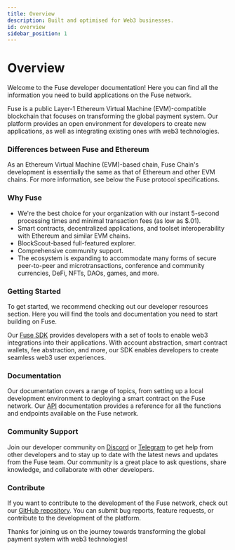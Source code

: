 ```yaml
---
title: Overview
description: Built and optimised for Web3 businesses.
id: overview
sidebar_position: 1
---
```


# Overview

Welcome to the Fuse developer documentation! Here you can find all the information you need to build applications on the Fuse network.

Fuse is a public Layer-1 Ethereum Virtual Machine (EVM)-compatible blockchain that focuses on transforming the global payment system. Our platform provides an open environment for developers to create new applications, as well as integrating existing ones with web3 technologies.

### Differences between Fuse and Ethereum <a href="#differences-between-gnosis-and-ethereum" id="differences-between-gnosis-and-ethereum"></a>

As an Ethereum Virtual Machine (EVM)-based chain, Fuse Chain's development is essentially the same as that of Ethereum and other EVM chains. For more information, see below the Fuse protocol specifications.

### Why Fuse

- We're the best choice for your organization with our instant 5-second processing times and minimal transaction fees (as low as $.01).
- Smart contracts, decentralized applications, and toolset interoperability with Ethereum and similar EVM chains.
- BlockScout-based full-featured explorer.
- Comprehensive community support.
- The ecosystem is expanding to accommodate many forms of secure peer-to-peer and microtransactions, conference and community currencies, DeFi, NFTs, DAOs, games, and more.

### Getting Started

To get started, we recommend checking out our developer resources section. Here you will find the tools and documentation you need to start building on Fuse.

Our [Fuse SDK](fuse-sdk/) provides developers with a set of tools to enable web3 integrations into their applications. With account abstraction, smart contract wallets, fee abstraction, and more, our SDK enables developers to create seamless web3 user experiences.

### Documentation

Our documentation covers a range of topics, from setting up a local development environment to deploying a smart contract on the Fuse network. Our [API](/docs/category/fuse-apis/) documentation provides a reference for all the functions and endpoints available on the Fuse network.

### Community Support

Join our developer community on [Discord](https://discord.com/invite/jpPMeSZ) or [Telegram](https://t.me/fuseio/163566) to get help from other developers and to stay up to date with the latest news and updates from the Fuse team. Our community is a great place to ask questions, share knowledge, and collaborate with other developers.

### Contribute

If you want to contribute to the development of the Fuse network, check out our [GitHub repository](https://github.com/fuseio). You can submit bug reports, feature requests, or contribute to the development of the platform.

Thanks for joining us on the journey towards transforming the global payment system with web3 technologies!

###
